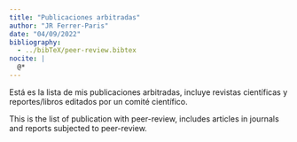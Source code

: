 ```yaml
---
title: "Publicaciones arbitradas"
author: "JR Ferrer-Paris"
date: "04/09/2022"
bibliography: 
  - ../bibTeX/peer-review.bibtex
nocite: |
  @*
---
```


Está es la lista de mis publicaciones arbitradas, incluye revistas científicas y reportes/libros editados por un comité científico.


This is the list of publication with peer-review, includes articles in journals and reports subjected to peer-review.

::: {#refs}
:::